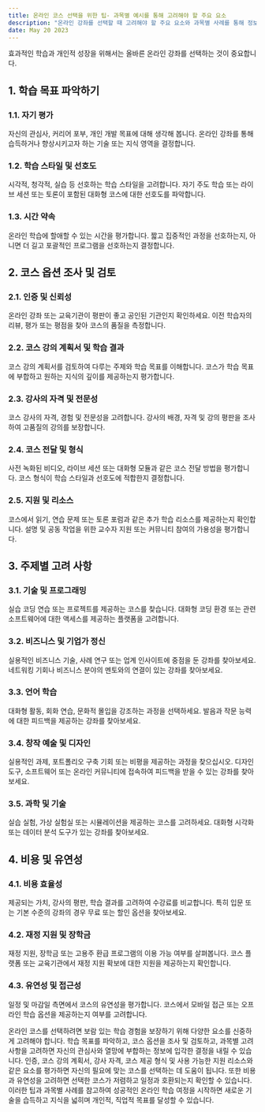```yaml
---
title: 온라인 코스 선택을 위한 팁- 과목별 예시를 통해 고려해야 할 주요 요소
description: "온라인 강좌를 선택할 때 고려해야 할 주요 요소와 과목별 사례를 통해 정보에 입각한 결정을 내리는 데 도움이 되는 유용한 팁을 제공합니다."
date: May 20 2023
---
```


효과적인 학습과 개인적 성장을 위해서는 올바른 온라인 강좌를 선택하는 것이 중요합니다.

## 1. 학습 목표 파악하기
### 1.1. 자기 평가

자신의 관심사, 커리어 포부, 개인 개발 목표에 대해 생각해 봅니다.
온라인 강좌를 통해 습득하거나 향상시키고자 하는 기술 또는 지식 영역을 결정합니다.
### 1.2. 학습 스타일 및 선호도

시각적, 청각적, 실습 등 선호하는 학습 스타일을 고려합니다.
자기 주도 학습 또는 라이브 세션 또는 토론이 포함된 대화형 코스에 대한 선호도를 파악합니다.
### 1.3. 시간 약속

온라인 학습에 할애할 수 있는 시간을 평가합니다.
짧고 집중적인 과정을 선호하는지, 아니면 더 길고 포괄적인 프로그램을 선호하는지 결정합니다.
## 2. 코스 옵션 조사 및 검토
### 2.1. 인증 및 신뢰성

온라인 강좌 또는 교육기관이 평판이 좋고 공인된 기관인지 확인하세요.
이전 학습자의 리뷰, 평가 또는 평점을 찾아 코스의 품질을 측정합니다.
### 2.2. 코스 강의 계획서 및 학습 결과

코스 강의 계획서를 검토하여 다루는 주제와 학습 목표를 이해합니다.
코스가 학습 목표에 부합하고 원하는 지식의 깊이를 제공하는지 평가합니다.
### 2.3. 강사의 자격 및 전문성

코스 강사의 자격, 경험 및 전문성을 고려합니다.
강사의 배경, 자격 및 강의 평판을 조사하여 고품질의 강의를 보장합니다.
### 2.4. 코스 전달 및 형식

사전 녹화된 비디오, 라이브 세션 또는 대화형 모듈과 같은 코스 전달 방법을 평가합니다.
코스 형식이 학습 스타일과 선호도에 적합한지 결정합니다.
### 2.5. 지원 및 리소스

코스에서 읽기, 연습 문제 또는 토론 포럼과 같은 추가 학습 리소스를 제공하는지 확인합니다.
설명 및 공동 작업을 위한 교수자 지원 또는 커뮤니티 참여의 가용성을 평가합니다.
## 3. 주제별 고려 사항
### 3.1. 기술 및 프로그래밍

실습 코딩 연습 또는 프로젝트를 제공하는 코스를 찾습니다.
대화형 코딩 환경 또는 관련 소프트웨어에 대한 액세스를 제공하는 플랫폼을 고려합니다.
### 3.2. 비즈니스 및 기업가 정신

실용적인 비즈니스 기술, 사례 연구 또는 업계 인사이트에 중점을 둔 강좌를 찾아보세요.
네트워킹 기회나 비즈니스 분야의 멘토와의 연결이 있는 강좌를 찾아보세요.
### 3.3. 언어 학습

대화형 활동, 회화 연습, 문화적 몰입을 강조하는 과정을 선택하세요.
발음과 작문 능력에 대한 피드백을 제공하는 강좌를 찾아보세요.
### 3.4. 창작 예술 및 디자인

실용적인 과제, 포트폴리오 구축 기회 또는 비평을 제공하는 과정을 찾으십시오.
디자인 도구, 소프트웨어 또는 온라인 커뮤니티에 접속하여 피드백을 받을 수 있는 강좌를 찾아보세요.
### 3.5. 과학 및 기술

실습 실험, 가상 실험실 또는 시뮬레이션을 제공하는 코스를 고려하세요.
대화형 시각화 또는 데이터 분석 도구가 있는 강좌를 찾아보세요.
## 4. 비용 및 유연성
### 4.1. 비용 효율성

제공되는 가치, 강사의 평판, 학습 결과를 고려하여 수강료를 비교합니다.
특히 입문 또는 기본 수준의 강좌의 경우 무료 또는 할인 옵션을 찾아보세요.
### 4.2. 재정 지원 및 장학금

재정 지원, 장학금 또는 고용주 환급 프로그램의 이용 가능 여부를 살펴봅니다.
코스 플랫폼 또는 교육기관에서 재정 지원 확보에 대한 지원을 제공하는지 확인합니다.
### 4.3. 유연성 및 접근성

일정 및 마감일 측면에서 코스의 유연성을 평가합니다.
코스에서 모바일 접근 또는 오프라인 학습 옵션을 제공하는지 여부를 고려합니다.


온라인 코스를 선택하려면 보람 있는 학습 경험을 보장하기 위해 다양한 요소를 신중하게 고려해야 합니다. 학습 목표를 파악하고, 코스 옵션을 조사 및 검토하고, 과목별 고려 사항을 고려하면 자신의 관심사와 열망에 부합하는 정보에 입각한 결정을 내릴 수 있습니다. 인증, 코스 강의 계획서, 강사 자격, 코스 제공 형식 및 사용 가능한 지원 리소스와 같은 요소를 평가하면 자신의 필요에 맞는 코스를 선택하는 데 도움이 됩니다. 또한 비용과 유연성을 고려하면 선택한 코스가 저렴하고 일정과 호환되는지 확인할 수 있습니다. 이러한 팁과 과목별 사례를 참고하여 성공적인 온라인 학습 여정을 시작하면 새로운 기술을 습득하고 지식을 넓히며 개인적, 직업적 목표를 달성할 수 있습니다.